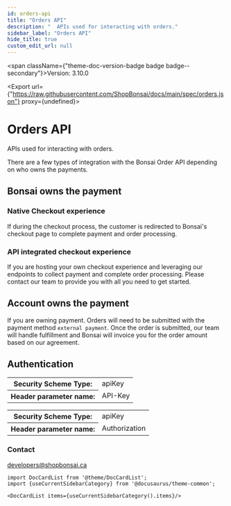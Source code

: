 ```yaml
---
id: orders-api
title: "Orders API"
description: "  APIs used for interacting with orders."
sidebar_label: "Orders API"
hide_title: true
custom_edit_url: null
---
```



<span className={"theme-doc-version-badge badge badge--secondary"}>Version: 3.10.0</span>

<Export url={"https://raw.githubusercontent.com/ShopBonsai/docs/main/spec/orders.json"} proxy={undefined}></Export>

# Orders API




  APIs used for interacting with orders.

  There are a few types of integration with the Bonsai Order API depending on who owns the payments.

  ## Bonsai owns the payment

  ### Native Checkout experience

  If during the checkout process, the customer is redirected to Bonsai's checkout page to complete payment and order processing.

  ### API integrated checkout experience

  If you are hosting your own checkout experience and leveraging our endpoints to collect payment and complete order processing.
  Please contact our team to provide you with all you need to get started.

  ## Account owns the payment

  If you are owning payment. Orders will need to be submitted with the payment method `external payment`.
  Once the order is submitted, our team will handle fulfillment and Bonsai will invoice you for the order amount based on our agreement.
  

<div style={{"marginBottom":"2rem"}}><h2 id={"authentication"} style={{"marginBottom":"1rem"}}>Authentication</h2><Tabs><TabItem label={"API Key"} value={"APIKeyHeader"}><div><table><tbody><tr><th>Security Scheme Type:</th><td>apiKey</td></tr><tr><th>Header parameter name:</th><td>API-Key</td></tr></tbody></table></div></TabItem><TabItem label={"Authorization Header"} value={"AuthorizationHeader"}><div><table><tbody><tr><th>Security Scheme Type:</th><td>apiKey</td></tr><tr><th>Header parameter name:</th><td>Authorization</td></tr></tbody></table></div></TabItem></Tabs></div><div style={{"display":"flex","flexDirection":"column","marginBottom":"var(--ifm-paragraph-margin-bottom)"}}><h3 style={{"marginBottom":"0.25rem"}}>Contact</h3><span><a href={"mailto:developers@shopbonsai.ca"}>developers@shopbonsai.ca</a></span></div>

```mdx-code-block
import DocCardList from '@theme/DocCardList';
import {useCurrentSidebarCategory} from '@docusaurus/theme-common';

<DocCardList items={useCurrentSidebarCategory().items}/>
```
      
